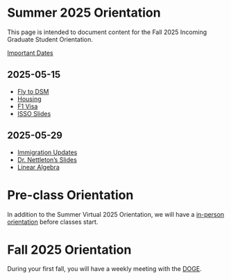 # Summer 2025 Orientation 

This page is intended to document content for the Fall 2025 Incoming 
Graduate Student Orientation. 

[Important Dates](dates.html)

## 2025-05-15 {.unnumbered}

- [Fly to DSM](https://isustatistics.github.io/grad_orientation/ames.html#2)
- [Housing](https://isustatistics.github.io/grad_orientation/ames.html#21)
- [F1 Visa](https://isso.dso.iastate.edu/students/f-1-students/f-1-students-guide)
- [ISSO Slides](https://isustatistics.github.io/grad_orientation/files/ISSO_Graduate_Pre-Arrival_Slide.pptx)

## 2025-05-29 {.unnumbered}

- [Immigration Updates](https://isso.dso.iastate.edu/resources/immigration-updates)
- [Dr. Nettleton's Slides](https://isustatistics.github.io/grad_orientation/files/Nettleton%20Slides.pdf)
- [Linear Algebra](https://isustatistics.github.io/grad_orientation/files/StatLinearAlgebraIntro.pdf)


# Pre-class Orientation

In addition to the Summer Virtual 2025 Orientation,
we will have a 
[in-person orientation](https://isustatistics.github.io/graduate_handbook/orientation/dates.html#orientations) before classes start. 

# Fall 2025 Orientation

During your first fall, 
you will have a weekly meeting with the 
[DOGE](https://isustatistics.github.io/graduate_handbook/department/people.html#director-of-graduate-education-doge). 
